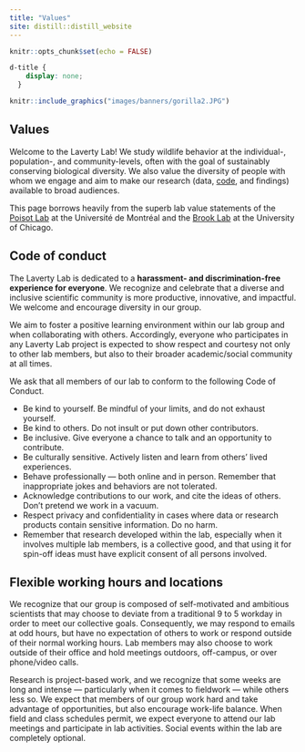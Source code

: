 ```yaml
---
title: "Values"
site: distill::distill_website
---
```


```r
knitr::opts_chunk$set(echo = FALSE)
```

```css
d-title {
    display: none;
  }
```


```r
knitr::include_graphics("images/banners/gorilla2.JPG")
```

<h2>Values</h2>
Welcome to the Laverty Lab! We study wildlife behavior at the individual-, population-, and community-levels, often with the goal of sustainably conserving  biological diversity. We also value the diversity of people with whom we engage and aim to make our research (data, [code](https://github.com/LavertyLab), and findings) available to broad audiences. 

This page borrows heavily from the superb lab value statements of the [Poisot Lab](https://poisotlab.io/) at the Université de Montréal and the [Brook Lab](https://brooklab.org/) at the University of Chicago.

## Code of conduct

The Laverty Lab is dedicated to a **harassment- and discrimination-free experience for everyone**. We recognize and celebrate that a diverse and inclusive scientific community is more productive, innovative, and impactful. We welcome and encourage diversity in our group. 

We aim to foster a positive learning environment within our lab group and when collaborating with others. Accordingly, everyone who participates in any Laverty Lab project is expected to show respect and courtesy not only to other lab members, but also to their broader academic/social community at all times. 

We ask that all members of our lab to conform to the following Code of Conduct.

  * Be kind to yourself. Be mindful of your limits, and do not exhaust yourself.
  * Be kind to others. Do not insult or put down other contributors.
  * Be inclusive. Give everyone a chance to talk and an opportunity to contribute. 
  * Be culturally sensitive. Actively listen and learn from others' lived experiences.
  * Behave professionally — both online and in person. Remember that inappropriate jokes and behaviors are not tolerated. 
  * Acknowledge contributions to our work, and cite the ideas of others. Don’t pretend we work in a vacuum.
  * Respect privacy and confidentiality in cases where data or research products contain sensitive information. Do no harm.
  * Remember that research developed within the lab, especially when it involves multiple lab members, is a collective good, and that using it for spin-off ideas must have explicit consent of all persons involved.

## Flexible working hours and locations

We recognize that our group is composed of self-motivated and ambitious scientists that may choose to deviate from a traditional 9 to 5 workday in order to meet our collective goals. Consequently, we may respond to emails at odd hours, but have no expectation of others to work or respond outside of their normal working hours. Lab members may also choose to work outside of their office and hold meetings outdoors, off-campus, or over phone/video calls.

Research is project-based work, and we recognize that some weeks are long and intense — particularly when it comes to fieldwork — while others less so. We expect that members of our group work hard and take advantage of opportunities, but also encourage work-life balance. When field and class schedules permit, we expect everyone to attend our lab meetings and participate in lab activities. Social events within the lab are completely optional.